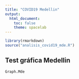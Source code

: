 ```yaml
---
title: "COVID19 Medellin"
output:
  html_document:
    toc: false
    theme: spacelab
---
```


```r
library(rmarkdown)
source("analisis_covid19_mde.R")
```

## Test gráfica Medellin
```r
Graph.Mde
```

